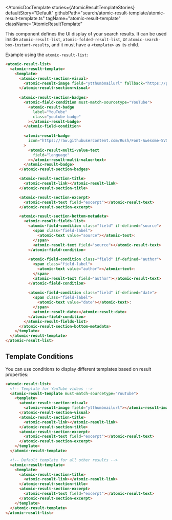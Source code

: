 

<Meta of={AtomicResultTemplateStories} />

<AtomicDocTemplate
  stories={AtomicResultTemplateStories}
  defaultStory="Default"
  githubPath="search/atomic-result-template/atomic-result-template.ts"
  tagName="atomic-result-template"
  className="AtomicResultTemplate"
>

This component defines the UI display of your search results. 
It can be used inside `atomic-result-list`, `atomic-folded-result-list`, or `atomic-search-box-instant-results`, and it must have a `<template>` as its child.

Example using the `atomic-result-list`:
```html
<atomic-result-list>
  <atomic-result-template>
    <template>
      <atomic-result-section-visual>
        <atomic-result-image field="ytthumbnailurl" fallback="https://picsum.photos/350"></atomic-result-image>
      </atomic-result-section-visual>
      
      <atomic-result-section-badges>
        <atomic-field-condition must-match-sourcetype="YouTube">
          <atomic-result-badge
            label="YouTube"
            class="youtube-badge"
          ></atomic-result-badge>
        </atomic-field-condition>
        
        <atomic-result-badge
          icon="https://raw.githubusercontent.com/Rush/Font-Awesome-SVG-PNG/master/black/svg/language.svg"
        >
          <atomic-result-multi-value-text
            field="language"
          ></atomic-result-multi-value-text>
        </atomic-result-badge>
      </atomic-result-section-badges>

      <atomic-result-section-title>
        <atomic-result-link></atomic-result-link>
      </atomic-result-section-title>

      <atomic-result-section-excerpt>
        <atomic-result-text field="excerpt"></atomic-result-text>
      </atomic-result-section-excerpt>

      <atomic-result-section-bottom-metadata>
        <atomic-result-fields-list>
          <atomic-field-condition class="field" if-defined="source">
            <span class="field-label">
              <atomic-text value="source"></atomic-text>:
            </span>
            <atomic-result-text field="source"></atomic-result-text>
          </atomic-field-condition>
          
          <atomic-field-condition class="field" if-defined="author">
            <span class="field-label">
              <atomic-text value="author"></atomic-text>:
            </span>
            <atomic-result-text field="author"></atomic-result-text>
          </atomic-field-condition>
          
          <atomic-field-condition class="field" if-defined="date">
            <span class="field-label">
              <atomic-text value="date"></atomic-text>:
            </span>
            <atomic-result-date></atomic-result-date>
          </atomic-field-condition>
        </atomic-result-fields-list>
      </atomic-result-section-bottom-metadata>
    </template>
  </atomic-result-template>
</atomic-result-list>
```

## Template Conditions

You can use conditions to display different templates based on result properties:

```html
<atomic-result-list>
  <!-- Template for YouTube videos -->
  <atomic-result-template must-match-sourcetype="YouTube">
    <template>
      <atomic-result-section-visual>
        <atomic-result-image field="ytthumbnailurl"></atomic-result-image>
      </atomic-result-section-visual>
      <atomic-result-section-title>
        <atomic-result-link></atomic-result-link>
      </atomic-result-section-title>
      <atomic-result-section-excerpt>
        <atomic-result-text field="excerpt"></atomic-result-text>
      </atomic-result-section-excerpt>
    </template>
  </atomic-result-template>

  <!-- Default template for all other results -->
  <atomic-result-template>
    <template>
      <atomic-result-section-title>
        <atomic-result-link></atomic-result-link>
      </atomic-result-section-title>
      <atomic-result-section-excerpt>
        <atomic-result-text field="excerpt"></atomic-result-text>
      </atomic-result-section-excerpt>
    </template>
  </atomic-result-template>
</atomic-result-list>
```

</AtomicDocTemplate>